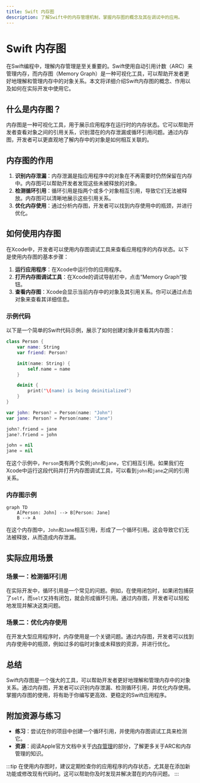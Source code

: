 ```yaml
---
title: Swift 内存图
description: 了解Swift中的内存管理机制，掌握内存图的概念及其在调试中的应用。
---
```


# Swift 内存图

在Swift编程中，理解内存管理是至关重要的。Swift使用自动引用计数（ARC）来管理内存，而内存图（Memory Graph）是一种可视化工具，可以帮助开发者更好地理解和管理内存中的对象关系。本文将详细介绍Swift内存图的概念、作用以及如何在实际开发中使用它。

## 什么是内存图？

内存图是一种可视化工具，用于展示应用程序在运行时的内存状态。它可以帮助开发者查看对象之间的引用关系，识别潜在的内存泄漏或循环引用问题。通过内存图，开发者可以更直观地了解内存中的对象是如何相互关联的。

## 内存图的作用

1. **识别内存泄漏**：内存泄漏是指应用程序中的对象在不再需要时仍然保留在内存中。内存图可以帮助开发者发现这些未被释放的对象。
2. **检测循环引用**：循环引用是指两个或多个对象相互引用，导致它们无法被释放。内存图可以清晰地展示这些引用关系。
3. **优化内存使用**：通过分析内存图，开发者可以找到内存使用中的瓶颈，并进行优化。

## 如何使用内存图

在Xcode中，开发者可以使用内存图调试工具来查看应用程序的内存状态。以下是使用内存图的基本步骤：

1. **运行应用程序**：在Xcode中运行你的应用程序。
2. **打开内存图调试工具**：在Xcode的调试导航栏中，点击“Memory Graph”按钮。
3. **查看内存图**：Xcode会显示当前内存中的对象及其引用关系。你可以通过点击对象来查看其详细信息。

### 示例代码

以下是一个简单的Swift代码示例，展示了如何创建对象并查看其内存图：

```swift
class Person {
    var name: String
    var friend: Person?

    init(name: String) {
        self.name = name
    }

    deinit {
        print("\(name) is being deinitialized")
    }
}

var john: Person? = Person(name: "John")
var jane: Person? = Person(name: "Jane")

john?.friend = jane
jane?.friend = john

john = nil
jane = nil
```

在这个示例中，`Person`类有两个实例`john`和`jane`，它们相互引用。如果我们在Xcode中运行这段代码并打开内存图调试工具，可以看到`john`和`jane`之间的引用关系。

### 内存图示例

```mermaid
graph TD
    A[Person: John] --> B[Person: Jane]
    B --> A
```

在这个内存图中，`John`和`Jane`相互引用，形成了一个循环引用。这会导致它们无法被释放，从而造成内存泄漏。

## 实际应用场景

### 场景一：检测循环引用

在实际开发中，循环引用是一个常见的问题。例如，在使用闭包时，如果闭包捕获了`self`，而`self`又持有闭包，就会形成循环引用。通过内存图，开发者可以轻松地发现并解决这类问题。

### 场景二：优化内存使用

在开发大型应用程序时，内存使用是一个关键问题。通过内存图，开发者可以找到内存使用中的瓶颈，例如过多的临时对象或未释放的资源，并进行优化。

## 总结

Swift内存图是一个强大的工具，可以帮助开发者更好地理解和管理内存中的对象关系。通过内存图，开发者可以识别内存泄漏、检测循环引用，并优化内存使用。掌握内存图的使用，将有助于你编写更高效、更稳定的Swift应用程序。

## 附加资源与练习

- **练习**：尝试在你的项目中创建一个循环引用，并使用内存图调试工具来检测它。
- **资源**：阅读Apple官方文档中关于[内存管理](https://developer.apple.com/documentation/swift/memory_management)的部分，了解更多关于ARC和内存管理的知识。

:::tip
在使用内存图时，建议定期检查你的应用程序的内存状态，尤其是在添加新功能或修改现有代码时。这可以帮助你及时发现并解决潜在的内存问题。
:::